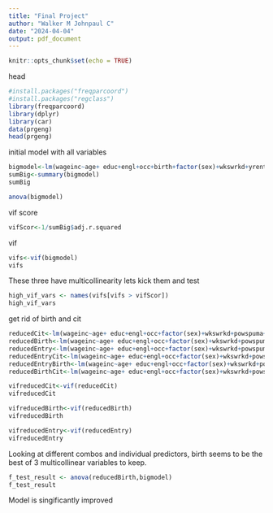 ```yaml
---
title: "Final Project"
author: "Walker M Johnpaul C"
date: "2024-04-04"
output: pdf_document
---
```


```r
knitr::opts_chunk$set(echo = TRUE)
```


head
```r

#install.packages("freqparcoord")
#install.packages("regclass")
library(freqparcoord)
library(dplyr)
library(car)
data(prgeng)
head(prgeng)

```


initial model with all variables

```r
bigmodel<-lm(wageinc~age+ educ+engl+occ+birth+factor(sex)+wkswrkd+yrentry+powspuma+cit, data =prgeng)
sumBig<-summary(bigmodel)
sumBig
```

```r
anova(bigmodel)
```
vif score
```r
vifScor<-1/sumBig$adj.r.squared
```


vif 
```r
vifs<-vif(bigmodel)
vifs
```

These three have multicollinearity lets kick them and test 
```r
high_vif_vars <- names(vifs[vifs > vifScor])
high_vif_vars
```

get rid of birth and cit
```r
reducedCit<-lm(wageinc~age+ educ+engl+occ+factor(sex)+wkswrkd+powspuma+cit, data =prgeng)
reducedBirth<-lm(wageinc~age+ educ+engl+occ+factor(sex)+wkswrkd+powspuma+birth, data =prgeng)
reducedEntry<-lm(wageinc~age+ educ+engl+occ+factor(sex)+wkswrkd+powspuma+yrentry, data =prgeng)
reducedEntryCit<-lm(wageinc~age+ educ+engl+occ+factor(sex)+wkswrkd+powspuma+yrentry+cit, data =prgeng)
reducedEntryBirth<-lm(wageinc~age+ educ+engl+occ+factor(sex)+wkswrkd+powspuma+yrentry+birth, data =prgeng)
reducedBirthCit<-lm(wageinc~age+ educ+engl+occ+factor(sex)+wkswrkd+powspuma+cit+birth, data =prgeng)
```


```r
vifreducedCit<-vif(reducedCit)
vifreducedCit
```

```r
vifreducedBirth<-vif(reducedBirth)
vifreducedBirth
```

```r
vifreducedEntry<-vif(reducedEntry)
vifreducedEntry
```

Looking at different combos and individual predictors, birth seems to be the best of 3 multicollinear variables to keep.

```r
f_test_result <- anova(reducedBirth,bigmodel)
f_test_result
```

Model is singificantly improved
